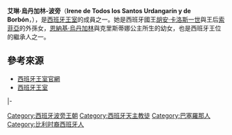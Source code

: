 {{Infobox Monarch|royal|consort
| name = 艾琳·烏丹加林<br/>Irene Urdangarín y de Borbón
| title = 艾琳閣下 (''HE'' Doña Irene)
| image = 
| caption = 
| spouse = 
| royal house  =[[波旁王朝|波旁王朝]]([[西班牙波旁王朝|西班牙分支]])
| othertitles  =
| father = [[恩納基·烏丹加林|恩納基·烏丹加林]]
| mother = [[克里斯蒂娜_(西班牙公主)|克里斯蒂娜公主]]
| date of birth = {{birth date and age|2005|6|5|}}
| place of birth = {{SPA}}[[巴塞罗那|巴塞罗那]]鐵農醫學中心<ref>https://www.gettyimages.ca/detail/news-photo/the-dukess-of-palma-princess-cristina-and-her-husband-inaki-news-photo/53038064</ref>
| religion  = [[天主教會|羅馬天主教]]
| date of death  = 
| place of death = 
}}
{{Spanish Royal Family}}
{{Spanish name 2|Urdangarín|Borbón}}

'''艾琳·烏丹加林-波旁'''（'''Irene de Todos los Santos Urdangarín y de Borbón'''，{{bd|2005年|6月5日|catdx=U}}），是[[西班牙王室|西班牙王室]]的成員之一。她是西班牙國王[[胡安·卡洛斯一世|胡安·卡洛斯一世]]與王后[[索菲婭_(西班牙王后)|索菲亞]]的外孫女，[[恩納基·烏丹加林|恩納基·烏丹加林]]與克里斯蒂娜公主所生的幼女，也是西班牙王位的繼承人之一。

== 參考來源 ==
* [https://web.archive.org/web/20081103062318/http://www.casareal.es/ 西班牙王室官網]
* [https://web.archive.org/web/20090419120656/http://pages.prodigy.net/ptheroff/gotha/spain.html 西班牙王室]

 {{S-start}}
{{S-hou|[[西班牙波旁王朝|西班牙波旁王朝]]|2002年|4月30日}}
{{S-roy|西班牙王室}}
|-
{{s-bef|before=[[米格爾·烏丹加林|米格爾·烏丹加林]]}}
{{s-ttl|title=西班牙王位繼承順序|years=第10位}}
{{s-aft|after=不詳}}
{{S-end}}

{{DEFAULTSORT: Urdangarin, Irene}}
[[Category:西班牙波旁王朝|Category:西班牙波旁王朝]]
[[Category:西班牙天主教徒|Category:西班牙天主教徒]]
[[Category:巴塞羅那人|Category:巴塞羅那人]]
[[Category:比利时裔西班牙人|Category:比利时裔西班牙人]]